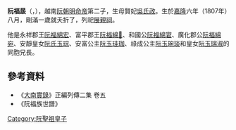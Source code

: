 '''阮福晸'''（{{vie|v='''Nguyễn Phúc Chính'''|hn=阮福晸}}，{{bd|1807年|8月26日|1808年||catIdx=N阮}}），越南[[阮朝|阮朝]][[明命帝|明命帝]]第二子，生母賢妃[[吳氏政|吳氏政]]。生於[[嘉隆|嘉隆]]六年（1807年）八月，剛滿一歲就夭折了，列祀[[展親祠|展親祠]]。

他是永祥郡王[[阮福綿宏|阮福綿宏]]、富平郡王[[阮福綿𡪿|阮福綿𡪿]]、和國公[[阮福綿宭|阮福綿宭]]、廣化郡公[[阮福綿宛|阮福綿宛]]、安靜皇女[[阮氏玉琮|阮氏玉琮]]、安富公主[[阮玉珪珈|阮玉珪珈]]、祿成公主[[阮玉琬琰|阮玉琬琰]]和皇女[[阮玉瑞淑|阮玉瑞淑]]的同胞兄長。

==參考資料==
*《[[大南實錄|大南實錄]]》正編列傳二集 卷五
*《阮福族世譜》
{{阮聖祖子女}}
[[Category:阮聖祖皇子|Category:阮聖祖皇子]]